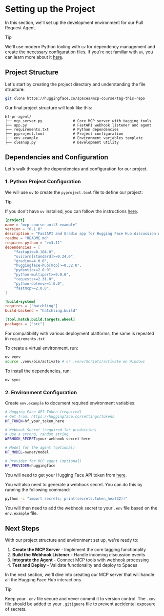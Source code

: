 # Setting up the Project

In this section, we'll set up the development environment for our Pull Request Agent. 

> [!TIP]
> We'll use modern Python tooling with `uv` for dependency management and create the necessary configuration files. If you're not familiar with `uv`, you can learn more about it [here](https://docs.astral.sh/uv/).


## Project Structure

Let's start by creating the project directory and understanding the file structure:

```bash
git clone https://huggingface.co/spaces/mcp-course/tag-this-repo
```

Our final project structure will look like this:

```
hf-pr-agent/
├── mcp_server.py              # Core MCP server with tagging tools
├── app.py                     # FastAPI webhook listener and agent
├── requirements.txt           # Python dependencies
├── pyproject.toml             # Project configuration
├── env.example                # Environment variables template
├── cleanup.py                 # Development utility
```

## Dependencies and Configuration

Let's walk through the dependencies and configuration for our project. 

### 1. Python Project Configuration

We will use `uv` to create the `pyproject.toml` file to define our project:

> [!TIP]
> If you don't have `uv` installed, you can follow the instructions [here](https://docs.astral.sh/uv/getting-started/installation/).

```toml
[project]
name = "mcp-course-unit3-example"
version = "0.1.0"
description = "FastAPI and Gradio app for Hugging Face Hub discussion webhooks"
readme = "README.md"
requires-python = ">=3.11"
dependencies = [
    "fastapi>=0.104.0",
    "uvicorn[standard]>=0.24.0",
    "gradio>=4.0.0",
    "huggingface-hub[mcp]>=0.32.0",
    "pydantic>=2.0.0",
    "python-multipart>=0.0.6",
    "requests>=2.31.0",
    "python-dotenv>=1.0.0",
    "fastmcp>=2.0.0",
]

[build-system]
requires = ["hatchling"]
build-backend = "hatchling.build"

[tool.hatch.build.targets.wheel]
packages = ["src"]
```

For compatibility with various deployment platforms, the same is repeated in `requirements.txt`

To create a virtual environment, run:

```bash
uv venv
source .venv/bin/activate # or .venv/Scripts/activate on Windows
```

To install the dependencies, run:

```bash
uv sync
```

### 2. Environment Configuration

Create `env.example` to document required environment variables:

```bash
# Hugging Face API Token (required)
# Get from: https://huggingface.co/settings/tokens
HF_TOKEN=hf_your_token_here

# Webhook Secret (required for production)
# Use a strong, random string
WEBHOOK_SECRET=your-webhook-secret-here

# Model for the agent (optional)
HF_MODEL=owner/model

# Provider for MCP agent (optional)
HF_PROVIDER=huggingface
```

You will need to get your Hugging Face API token from [here](https://huggingface.co/settings/tokens).

You will also need to generate a webhook secret. You can do this by running the following command:

```bash
python -c "import secrets; print(secrets.token_hex(32))"
```

You will then need to add the webhook secret to your `.env` file based on the `env.example` file.

## Next Steps

With our project structure and environment set up, we're ready to:

1. **Create the MCP Server** - Implement the core tagging functionality
2. **Build the Webhook Listener** - Handle incoming discussion events
3. **Integrate the Agent** - Connect MCP tools with webhook processing
4. **Test and Deploy** - Validate functionality and deploy to Spaces

In the next section, we'll dive into creating our MCP server that will handle all the Hugging Face Hub interactions.

> [!TIP]
> Keep your `.env` file secure and never commit it to version control. The `.env` file should be added to your `.gitignore` file to prevent accidental exposure of secrets. 
